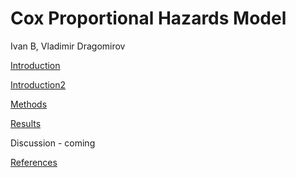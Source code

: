 # Cox Proportional Hazards Model {.unnumbered}

Ivan B, Vladimir Dragomirov

[Introduction](file:///C:/Users/domastray.5/OneDrive%20-%20University%20of%20Florida/Documents/FA23-Cox-Proportional/docs/intro.html)

[Introduction2](https://thomasdomas.github.io/FA23-Cox-Proportional/intro.html "Introduction2")

[Methods](file:///C:/Users/domastray.5/OneDrive%20-%20University%20of%20Florida/Documents/FA23-Cox-Proportional/docs/methods.html)

[Results](file:///C:/Users/domastray.5/OneDrive%20-%20University%20of%20Florida/Documents/FA23-Cox-Proportional/docs/Results.html)

Discussion - coming

[References](file:///C:/Users/domastray.5/OneDrive%20-%20University%20of%20Florida/Documents/FA23-Cox-Proportional/docs/references.html)
